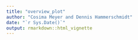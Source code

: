 ```yaml
---
title: "overview_plot"
author: "Cosima Meyer and Dennis Hammerschmidt"
date: "`r Sys.Date()`"
output: rmarkdown::html_vignette
---
```

